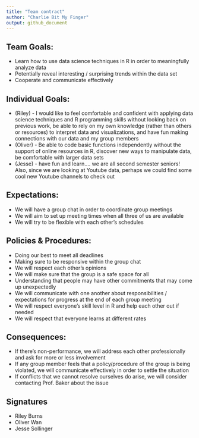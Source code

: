 ```yaml
---
title: "Team contract"
author: "Charlie Bit My Finger"
output: github_document
---
```


## Team Goals:

* Learn how to use data science techniques in R in order to meaningfully analyze data
* Potentially reveal interesting / surprising trends within the data set
* Cooperate and communicate effectively

## Individual Goals:

* (Riley) - I would like to feel comfortable and confident with applying data science techniques and R programming skills without looking back on previous work, be able to rely on my own knowledge (rather than others or resources) to interpret data and visualizations, and have fun making connections with our data and my group members
* (Oliver) - Be able to code basic functions independently without the support of online resources in R, discover new ways to manipulate data, be comfortable with larger data sets
* (Jesse) - have fun and learn…. we are all second semester seniors! Also, since we are looking at Youtube data, perhaps we could find some cool new Youtube channels to check out

## Expectations:

* We will have a group chat in order to coordinate group meetings
* We will aim to set up meeting times when all three of us are available 
* We will try to be flexible with each other’s schedules



## Policies & Procedures:

* Doing our best to meet all deadlines
* Making sure to be responsive within the group chat
* We will respect each other's opinions
* We will make sure that the group is a safe space for all
* Understanding that people may have other commitments that may come up unexpectedly
* We will communicate with one another about responsibilities / expectations for progress at the end of each group meeting
* We will respect everyone’s skill level in R and help each other out if needed
* We will respect that everyone learns at different rates 

## Consequences:

* If there’s non-performance, we will address each other professionally and ask for more or less involvement
* If any group member feels that a policy/procedure of the group is being violated, we will communicate effectively in order to settle the situation
* If conflicts that we cannot resolve ourselves do arise, we will consider contacting Prof. Baker about the issue

## Signatures

* Riley Burns
* Oliver Wan
* Jesse Sollinger
